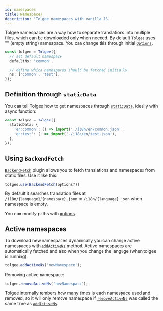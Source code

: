 ```yaml
---
id: namespaces
title: Namespaces
description: 'Tolgee namespaces with vanilla JS.'
---
```


Tolgee namespaces are a way how to separate translations into multiple files, which can be downloaded only when needed. By default `Tolgee` uses "" (empty string) namespace. You can change this through initial [`Options`](./api/core_package/options).

```ts
const tolgee = Tolgee({
  // set default namespace
  defaultNs: 'common',

  // define which namespaces should be fetched initially
  ns: ['common', 'test'],
});
```

## Definition through `staticData`

You can tell Tolgee how to get namespaces through [`staticData`](./api/core_package/options#staticdata), ideally with async function:

```ts
const tolgee = Tolgee({
  staticData: {
    'en:common': () => import('./i18n/en/common.json'),
    'en:test': () => import('./i18n/en/test.json'),
  },
});
```

## Using `BackendFetch`

[`BackendFetch`](./api/web_package/plugins#backendfetch) plugin allows you to fetch translations and namespaces from static files. Use it like this:

```ts
tolgee.use(BackendFetch(options?))
```

By default it searches translation files at `/i18n/{language}/{namespace}.json` or `/i18n/{language}.json` when namespace is empty.

You can modify paths with [options](./api/web_package/plugins#optionsprefix).

## Active namespaces

To download new namespaces dynamically you can change active namespaces with [`addActiveNs`](./api/core_package/tolgee#addactivens) method. Active namespaces are automatically fetched and also when you change the languge (when tolgee is running).

```ts
tolgee.addActiveNs('newNamespace');
```

Removing active namespace:

```ts
tolgee.removeActiveNs('newNamespace');
```

Tolgee internally rembers how many times is each namespace used and removed, so it will only remove namespace if [`removeActiveNs`](./api/core_package/tolgee#removeactivens) was called the same time as [`addActiveNs`](./api/core_package/tolgee#addactivens).
